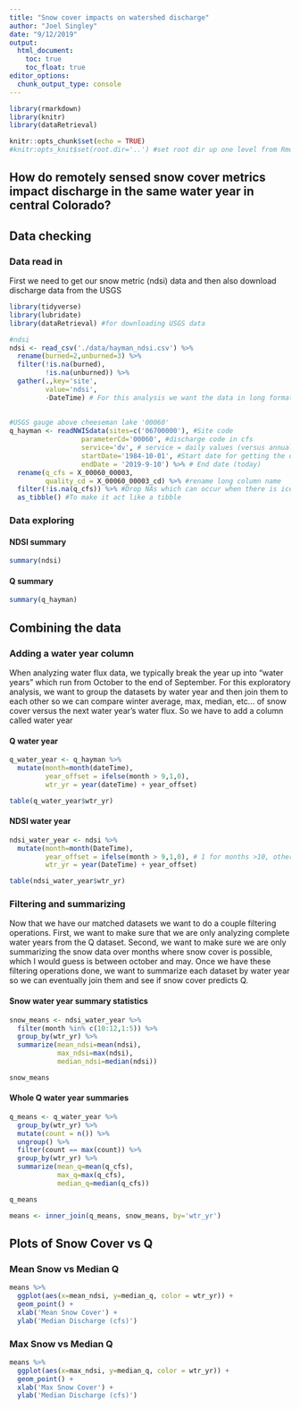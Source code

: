 ```yaml
---
title: "Snow cover impacts on watershed discharge"
author: "Joel Singley"
date: "9/12/2019"
output: 
  html_document:
    toc: true
    toc_float: true
editor_options: 
  chunk_output_type: console
---
```


```r
library(rmarkdown)
library(knitr)
library(dataRetrieval)

knitr::opts_chunk$set(echo = TRUE)
#knitr:opts_knit$set(root.dir='..') #set root dir up one level from Rmd location, to go two up '../..' - MAYBE not necessary on Mac?
```

## How do remotely sensed snow cover metrics impact discharge in the same water year in central Colorado?

## Data checking

### Data read in
First we need to get our snow metric (ndsi) data and then also download discharge data from the USGS

```r
library(tidyverse) 
library(lubridate)
library(dataRetrieval) #for downloading USGS data

#ndsi 
ndsi <- read_csv('./data/hayman_ndsi.csv') %>%
  rename(burned=2,unburned=3) %>%
  filter(!is.na(burned),
         !is.na(unburned)) %>%
  gather(.,key='site',
         value='ndsi',
         -DateTime) # For this analysis we want the data in long format
  
  
#USGS gauge above cheeseman lake '00060'
q_hayman <- readNWISdata(sites=c('06700000'), #Site code 
                  parameterCd='00060', #discharge code in cfs
                  service='dv', # service = daily values (versus annual)
                  startDate='1984-10-01', #Start date for getting the data
                  endDate = '2019-9-10') %>% # End date (today) 
  rename(q_cfs = X_00060_00003,
         quality_cd = X_00060_00003_cd) %>% #rename long column name
  filter(!is.na(q_cfs)) %>% #Drop NAs which can occur when there is ice or sensor breaks
  as_tibble() #To make it act like a tibble

```


### Data exploring
#### NDSI summary

```r
summary(ndsi)

```

#### Q summary
```r
summary(q_hayman)

```

## Combining the data

### Adding a water year column

When analyzing water flux data, we typically break the year up into “water years” which run from October to the end of September. For this exploratory analysis, we want to group the datasets by water year and then join them to each other so we can compare winter average, max, median, etc… of snow cover versus the next water year’s water flux. So we have to add a column called water year

#### Q water year

```r
q_water_year <- q_hayman %>%
  mutate(month=month(dateTime),
         year_offset = ifelse(month > 9,1,0),
         wtr_yr = year(dateTime) + year_offset)

table(q_water_year$wtr_yr)
```

#### NDSI water year

```r
ndsi_water_year <- ndsi %>%
  mutate(month=month(DateTime),
         year_offset = ifelse(month > 9,1,0), # 1 for months >10, otherwise 0
         wtr_yr = year(DateTime) + year_offset)

table(ndsi_water_year$wtr_yr)
```

### Filtering and summarizing

Now that we have our matched datasets we want to do a couple filtering operations. First, we want to make sure that we are only analyzing complete water years from the Q dataset. Second, we want to make sure we are only summarizing the snow data over months where snow cover is possible, which I would guess is between october and may. Once we have these filtering operations done, we want to summarize each dataset by water year so we can eventually join them and see if snow cover predicts Q.

#### Snow water year summary statistics

```r
snow_means <- ndsi_water_year %>%
  filter(month %in% c(10:12,1:5)) %>%
  group_by(wtr_yr) %>%
  summarize(mean_ndsi=mean(ndsi),
            max_ndsi=max(ndsi),
            median_ndsi=median(ndsi))

snow_means
```

#### Whole Q water year summaries

```r
q_means <- q_water_year %>%
  group_by(wtr_yr) %>%
  mutate(count = n()) %>%
  ungroup() %>%
  filter(count == max(count)) %>%
  group_by(wtr_yr) %>%
  summarize(mean_q=mean(q_cfs),
            max_q=max(q_cfs),
            median_q=median(q_cfs))

q_means

means <- inner_join(q_means, snow_means, by='wtr_yr')
```

## Plots of Snow Cover vs Q

### Mean Snow vs Median Q
```r
means %>%
  ggplot(aes(x=mean_ndsi, y=median_q, color = wtr_yr)) +
  geom_point() +
  xlab('Mean Snow Cover') +
  ylab('Median Discharge (cfs)')
```

### Max Snow vs Median Q
```r
means %>%
  ggplot(aes(x=max_ndsi, y=median_q, color = wtr_yr)) +
  geom_point() +
  xlab('Max Snow Cover') +
  ylab('Median Discharge (cfs)')
```
